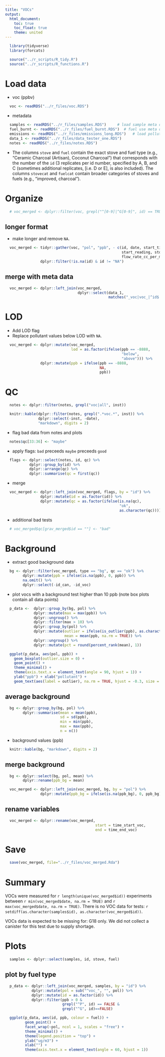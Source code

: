 ```yaml
---
title: "VOCs"
output:
  html_document:
    toc: true
    toc_float: true
    theme: united
---
```


```r
  library(tidyverse)
  library(forcats)
```

```r
  source("../r_scripts/R_tidy.R")
  source("../r_scripts/R_functions.R")
```

# Load data

 * voc (ppbv)

```r
  voc <- readRDS("../r_files/voc.RDS")
```

* metadata

```r
  samples <- readRDS("../r_files/samples.RDS")     # load sample meta data
  fuel_burnt <- readRDS("../r_files/fuel_burnt.RDS")  # fuel use meta data
  emissions <- readRDS("../r_files/emissions_long.RDS")   # load pollutant emissions data
  data_1 <- readRDS("../r_files/data_tester_one.RDS")
  notes <- readRDS("../r_files/notes.RDS")
``` 

* The columns `stove` and `fuel` contain the exact stove and fuel type (e.g., "Ceramic Charcoal (Artisan), Coconut Charcoal") that corresponds with the number of the `id` (3 replicates per id number, specified by A, B, and C (sometimes additional replicates, [i.e. D or E], is also included). The columns `stovecat` and `fuelcat` contain broader categories of stoves and fuels (e.g., "improved, charcoal").

# Organize

```r
  # voc_merged <- dplyr::filter(voc, grepl("^[0-9]|^G[0-9]", id) == TRUE)
```

## longer format

* make longer and remove `NA`.

```r
  voc_merged <- tidyr::gather(voc, "pol", "ppb", - c(id, date, start_time, stop_time,
                                                     start_reading, stop_reading,
                                                     flow_rate_cc_per_min)) %>%
                dplyr::filter(!is.na(id) & id != "NA")
```

## merge with meta data

```r
  voc_merged <- dplyr::left_join(voc_merged,
                                 dplyr::select(data_1,
                                               matches("_voc|voc_|^id$|^date$")))
```

# LOD

* Add LOD flag
* Replace pollutant values below LOD with `NA`.

```r
  voc_merged <- dplyr::mutate(voc_merged,
                              lod = as.factor(ifelse(ppb == -8888,
                                                     "below",
                                                     "above"))) %>%
                dplyr::mutate(ppb = ifelse(ppb == -8888,
                                           NA,
                                           ppb))
```

# QC

```r
  notes <- dplyr::filter(notes, grepl("voc|all", inst))
```

```r
  knitr::kable(dplyr::filter(notes, grepl(".*voc.*", inst)) %>%
               dplyr::select(-inst, -date),
               "markdown", digits = 2)
```

* flag bad data from notes and plots

```r
  notes$qc[33:36] <- "maybe"
```

* apply flags: `bad` preceeds `maybe` preceeds `good`

```r
  flags <- dplyr::select(notes, id, qc) %>%
           dplyr::group_by(id) %>%
           dplyr::arrange(qc) %>%
           dplyr::summarise(qc = first(qc))
```

* merge

```r
  voc_merged <- dplyr::left_join(voc_merged, flags, by = "id") %>%
                dplyr::mutate(id = as.factor(id)) %>%
                dplyr::mutate(qc = as.factor(ifelse(is.na(qc),
                                                    "ok",
                                                    as.character(qc))))
```

* additional bad tests

```r
  # voc_merged$qc[grav_merged$id == ""] <- "bad"
```

# Background

* extract good background data

```r
  bg <- dplyr::filter(voc_merged, type == "bg", qc == "ok") %>%
        dplyr::mutate(ppb = ifelse(is.na(ppb), 0, ppb)) %>%
        na.omit() %>%
        dplyr::select(-id_can, -id_voc)

```

* plot vocs with a background test higher than 10 ppb (note box plots contain all data points)

```r
  p_data <-  dplyr::group_by(bg, pol) %>%
             dplyr::mutate(max = max(ppb)) %>%
             dplyr::ungroup() %>%
             dplyr::filter(max > 10) %>%
             dplyr::group_by(pol) %>%
             dplyr::mutate(outlier = ifelse(is_outlier(ppb), as.character(id), NA),
                           mean = mean(ppb, na.rm = TRUE)) %>%
             dplyr::ungroup() %>%
             dplyr::mutate(pct = round(percent_rank(mean), 1))

  ggplot(p_data, aes(pol, ppb)) +
    geom_boxplot(outlier.size = 0) +
    geom_point() +
    theme_minimal() +
    theme(axis.text.x = element_text(angle = 90, hjust = 1)) +
    ylab("ppb") + xlab("pollutant") +
    geom_text(aes(label = outlier), na.rm = TRUE, hjust = -0.3, size = 4)

```

## average background

```r
  bg <- dplyr::group_by(bg, pol) %>%
        dplyr::summarise(mean = mean(ppb),
                         sd = sd(ppb),
                         min = min(ppb),
                         max = max(ppb),
                         n = n())
```

* background values (ppb)

```r
  knitr::kable(bg, "markdown", digits = 2)
```

## merge background

```r
  bg <- dplyr::select(bg, pol, mean) %>%
        dplyr::rename(ppb_bg = mean)

  voc_merged <- dplyr::left_join(voc_merged, bg, by = "pol") %>%
                dplyr::mutate(ppb_bg = ifelse(is.na(ppb_bg), 0, ppb_bg))
```

## rename variables

```r
  voc_merged <- dplyr::rename(voc_merged,
                                         start = time_start_voc,
                                         end = time_end_voc)
```

# Save

```r
  save(voc_merged, file="../r_files/voc_merged.Rda")
```

# Summary

VOCs were measured for `r length(unique(voc_merged$id))` experiments between `r min(voc_merged$date, na.rm = TRUE)` and `r max(voc_merged$date, na.rm = TRUE)`. There is no VOC data for tests: `r setdiff(as.character(samples$id), as.character(voc_merged$id))`.

VOCs data is expected to be missing for: G18 only. We did not collect a canister for this test due to supply shortage.

# Plots

```r
  samples <- dplyr::select(samples, id, stove, fuel)
```

## plot by fuel type

```r
  p_data <- dplyr::left_join(voc_merged, samples, by = "id") %>%
            dplyr::mutate(pol = sub("^voc_", "", pol)) %>%
            dplyr::mutate(id = as.factor(id)) %>%
            dplyr::filter(ppb > 0 &
                          grepl("^P", id) == FALSE &
                          grepl("^G", id)==FALSE)
```

```r
  ggplot(p_data, aes(id, ppb, colour = fuel)) + 
         geom_point() +
         facet_wrap(~pol, ncol = 1, scales = "free") +
         theme_minimal() +
         theme(legend.position = "top") +
         ylab("ug/m3") +
         xlab("") +
         theme(axis.text.x = element_text(angle = 60, hjust = 1))
```
